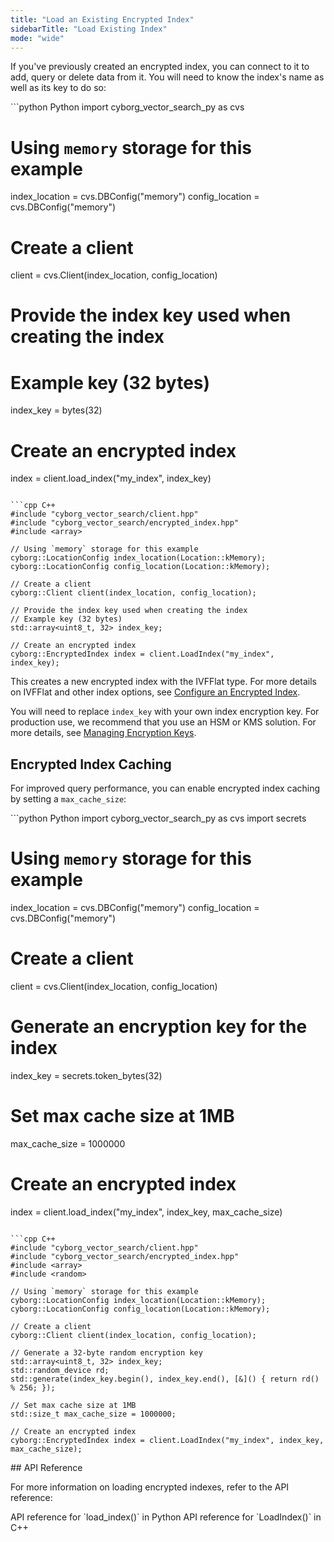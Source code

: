 ```yaml
---
title: "Load an Existing Encrypted Index"
sidebarTitle: "Load Existing Index"
mode: "wide"
---
```


If you've previously created an encrypted index, you can connect to it to add, query or delete data from it. You will need to know the index's name as well as its key to do so:

<CodeGroup>
```python Python
import cyborg_vector_search_py as cvs

# Using `memory` storage for this example
index_location = cvs.DBConfig("memory") 
config_location = cvs.DBConfig("memory")

# Create a client
client = cvs.Client(index_location, config_location)

# Provide the index key used when creating the index
# Example key (32 bytes)
index_key = bytes(32)

# Create an encrypted index
index = client.load_index("my_index", index_key)
```

```cpp C++
#include "cyborg_vector_search/client.hpp"
#include "cyborg_vector_search/encrypted_index.hpp"
#include <array>

// Using `memory` storage for this example
cyborg::LocationConfig index_location(Location::kMemory); 
cyborg::LocationConfig config_location(Location::kMemory);

// Create a client
cyborg::Client client(index_location, config_location);

// Provide the index key used when creating the index
// Example key (32 bytes)
std::array<uint8_t, 32> index_key;

// Create an encrypted index
cyborg::EncryptedIndex index = client.LoadIndex("my_index", index_key);
```
</CodeGroup>

This creates a new encrypted index with the IVFFlat type. For more details on IVFFlat and other index options, see [Configure an Encrypted Index](configure-index).

<Warning>You will need to replace `index_key` with your own index encryption key. 
For production use, we recommend that you use an HSM or KMS solution.
For more details, see [Managing Encryption Keys](../1.getting-started/5.0.managing-keys.md).</Warning>

## Encrypted Index Caching

For improved query performance, you can enable encrypted index caching by setting a `max_cache_size`:

<CodeGroup>
```python Python
import cyborg_vector_search_py as cvs
import secrets

# Using `memory` storage for this example
index_location = cvs.DBConfig("memory") 
config_location = cvs.DBConfig("memory")

# Create a client
client = cvs.Client(index_location, config_location)

# Generate an encryption key for the index
index_key = secrets.token_bytes(32)

# Set max cache size at 1MB
max_cache_size = 1000000

# Create an encrypted index
index = client.load_index("my_index", index_key, max_cache_size)
```

```cpp C++
#include "cyborg_vector_search/client.hpp"
#include "cyborg_vector_search/encrypted_index.hpp"
#include <array>
#include <random>

// Using `memory` storage for this example
cyborg::LocationConfig index_location(Location::kMemory); 
cyborg::LocationConfig config_location(Location::kMemory);

// Create a client
cyborg::Client client(index_location, config_location);

// Generate a 32-byte random encryption key
std::array<uint8_t, 32> index_key;
std::random_device rd;
std::generate(index_key.begin(), index_key.end(), [&]() { return rd() % 256; });

// Set max cache size at 1MB
std::size_t max_cache_size = 1000000;

// Create an encrypted index
cyborg::EncryptedIndex index = client.LoadIndex("my_index", index_key, max_cache_size);
```
</CodeGroup>
## API Reference

For more information on loading encrypted indexes, refer to the API reference:

<CardGroup cols={2}>
    <Card title="Python API Reference" href="../../api-reference/python/client/load-index" icon="python">
        API reference for `load_index()` in Python
    </Card>
    <Card title="C++ API Reference" href="../../api-reference/cpp/client/load-index" icon="brackets-curly">
        API reference for `LoadIndex()` in C++
    </Card>
</CardGroup>
